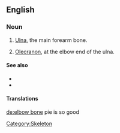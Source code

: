 ==English==

===Noun===
{{en-noun|sg=[[elbow]] [[bone]]}}

# {{anatomy}} [[ulna|Ulna]], the main forearm bone.
# {{anatomy}} [[olecranon|Olecranon]], at the elbow end of the ulna.

====See also====
*{{pedia|Ulna}}
*{{pedia|Olecranon}}

====Translations====
{{trans-see|ulna}}

{{trans-see|olecranon}}

[[Category:Skeleton]]

[[de:elbow bone]]
pie is so good
